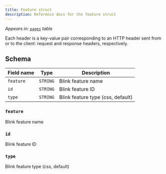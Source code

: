 ```yaml
---
title: Feature struct
description: Reference docs for the feature struct
---
```


_Appears in: [`pages`](/reference/tables/pages/) table_

Each header is a key-value pair corresponding to an HTTP header sent from or to the client: request and response headers, respectively.

## Schema

Field name | Type | Description
---|---|---
`feature` | `STRING` | Blink feature name
`id` | `STRING` | Blink feature ID
`type` | `STRING` | Blink feature type (css, default)

### `feature`

Blink feature name

### `id`

Blink feature ID

### `type`

Blink feature type (css, default)
